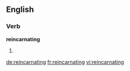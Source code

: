 ==English==

===Verb===
'''reincarnating'''

# {{present participle of|[[reincarnate]]}}

[[de:reincarnating]]
[[fr:reincarnating]]
[[vi:reincarnating]]